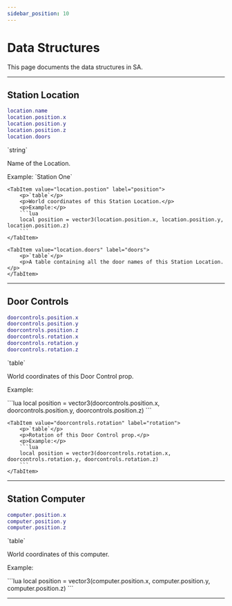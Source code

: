 ```yaml
---
sidebar_position: 10
---
```



# Data Structures

This page documents the data structures in SA.

***

## Station Location

```lua
location.name
location.position.x
location.position.y
location.position.z
location.doors
```

<Tabs>
	<TabItem value="location.name" label="name">
		<p>`string`</p>
		<p>Name of the Location.</p>
		<p>Example: `Station One`</p>
	</TabItem>

	<TabItem value="location.postion" label="position">
		<p>`table`</p>
		<p>World coordinates of this Station Location.</p>
		<p>Example:</p>
		```lua
		local position = vector3(location.position.x, location.position.y, location.position.z)
		```
	</TabItem>

	<TabItem value="location.doors" label="doors">
		<p>`table`</p>
		<p>A table containing all the door names of this Station Location.</p>
	</TabItem>
</Tabs>

***

## Door Controls

```lua
doorcontrols.position.x
doorcontrols.position.y
doorcontrols.position.z
doorcontrols.rotation.x
doorcontrols.rotation.y
doorcontrols.rotation.z
```

<Tabs>
	<TabItem value="doorcontrols.postion" label="position">
		<p>`table`</p>
		<p>World coordinates of this Door Control prop.</p>
		<p>Example:</p>
		```lua
		local position = vector3(doorcontrols.position.x, doorcontrols.position.y, doorcontrols.position.z)
		```
	</TabItem>

	<TabItem value="doorcontrols.rotation" label="rotation">
		<p>`table`</p>
		<p>Rotation of this Door Control prop.</p>
		<p>Example:</p>
		```lua
		local position = vector3(doorcontrols.rotation.x, doorcontrols.rotation.y, doorcontrols.rotation.z)
		```
	</TabItem>
</Tabs>

***

## Station Computer

```lua
computer.position.x
computer.position.y
computer.position.z
```

<Tabs>
	<TabItem value="computer.postion" label="position">
		<p>`table`</p>
		<p>World coordinates of this computer.</p>
		<p>Example:</p>
		```lua
		local position = vector3(computer.position.x, computer.position.y, computer.position.z)
		```
	</TabItem>
</Tabs>

***
